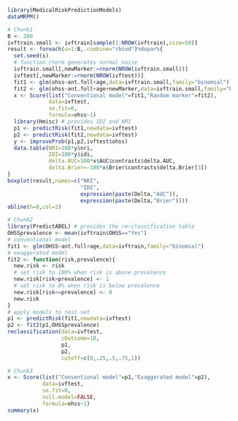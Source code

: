 ```r
library(MedicalRiskPredictionModels)
dataMRPM() 
```

```r
# Chunk1
B <- 200
ivftrain.small <- ivftrain[sample(1:NROW(ivftrain),size=50)]
result <- foreach(s=1:B,.combine="rbind")%dopar%{
  set.seed(s)
  # function rnorm generates normal noise
  ivftrain.small[,newMarker:=rnorm(NROW(ivftrain.small))] 
  ivftest[,newMarker:=rnorm(NROW(ivftest))] 
  fit1 <- glm(ohss~ant.foll+age,data=ivftrain.small,family="binomial")
  fit2 <- glm(ohss~ant.foll+age+newMarker,data=ivftrain.small,family="binomial")
  x <- Score(list("Conventional model"=fit1,"Random marker"=fit2),
             data=ivftest,
             se.fit=0,
             formula=ohss~1)
  library(Hmisc) # provides IDI and NRI
  p1 <- predictRisk(fit1,newdata=ivftest)
  p2 <- predictRisk(fit2,newdata=ivftest)
  y <- improveProb(p1,p2,ivftest$ohss)
  data.table(NRI=100*y$nri, 
             IDI=100*y$idi, 
             delta.AUC=100*x$AUC$contrasts$delta.AUC,
             delta.Brier=-100*x$Brier$contrasts$delta.Brier[3])
}
boxplot(result,names=c("NRI",
                       "IDI",
                       expression(paste(Delta,"AUC")),
                       expression(paste(Delta,"Brier"))))
abline(h=0,col=2) 
```

```r
# Chunk2
library(PredictABEL) # provides the re-classification table
OHSSprevalence <- mean(ivftrain$OHSS=="Yes")
# conventional model
fit1 <- glm(OHSS~ant.foll+age,data=ivftrain,family="binomial")
# exaggerated model
fit2 <- function(risk,prevalence){
  new.risk <- risk 
  # set risk to 100% when risk is above prevalence
  new.risk[risk>prevalence] <- 1
  # set risk to 0% when risk is below prevalence
  new.risk[risk<=prevalence] <- 0
  new.risk
}
# apply models to test set
p1 <- predictRisk(fit1,newdata=ivftest)
p2 <- fit2(p1,OHSSprevalence)
reclassification(data=ivftest,
                 cOutcome=10,
                 p1,
                 p2,
                 cutoff=c(0,.25,.5,.75,1)) 
```

```r
# Chunk3
x <- Score(list("Conventional model"=p1,"Exaggerated model"=p2),
           data=ivftest,
           se.fit=0,
           null.model=FALSE,
           formula=ohss~1)
summary(x) 
```

